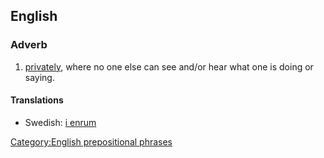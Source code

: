 ==English==

===Adverb===
{{en-adv|pos=[[in]] [[private]]}}

# [[privately]], where no one else can see and/or hear what one is doing or saying.

====Translations====
*Swedish: [[i enrum]]

[[Category:English prepositional phrases]]